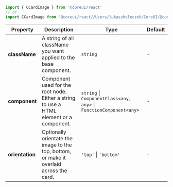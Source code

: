 
```jsx
import { CCardImage } from '@coreui/react'
// or
import CCardImage from '@coreui/react//Users/lukaszholeczek/CoreUI/@coreui/react/packages/coreui-react/src/components/card/CCardImage'
```

| Property | Description | Type | Default |
| --- | --- | --- | --- |
| **className** | A string of all className you want applied to the base component. | `string` | - |
| **component** | Component used for the root node. Either a string to use a HTML element or a component. | `string` \| `ComponentClass<any, any>` \| `FunctionComponent<any>` | - |
| **orientation** | Optionally orientate the image to the top, bottom, or make it overlaid across the card. | `'top'` \| `'bottom'` | - |
